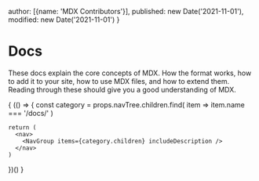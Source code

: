   author: [{name: 'MDX Contributors'}],
  published: new Date('2021-11-01'),
  modified: new Date('2021-11-01')
}

# Docs

These docs explain the core concepts of MDX.
How the format works, how to add it to your site, how to use MDX files, and how
to extend them.
Reading through these should give you a good understanding of MDX.

{
  (() => {
    const category = props.navTree.children.find(
      item => item.name === '/docs/'
    )

    return (
      <nav>
        <NavGroup items={category.children} includeDescription />
      </nav>
    )
  })()
}
